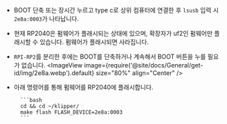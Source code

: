 * BOOT 단축 또는 장시간 누르고 type c로 상위 컴퓨터에 연결한 후 `lsusb` 입력 시 `2e8a:0003`가 나타납니다.
* 현재 RP2040은 펌웨어가 플래시되는 상태에 있으며, 확장자가 uf2인 펌웨어만 플래시할 수 있습니다. 펌웨어가 플래시되면 사라집니다.
* `RPI-RP2`를 분리한 후에는 BOOT를 단축하거나 계속해서 BOOT 버튼을 누를 필요가 없습니다.
    <ImageView image={require('@site/docs/General/get-id/img/2e8a.webp').default} size="80%" align="Center" /> 
* 아래 명령어를 통해 펌웨어를 RP2040에 플래시합니다.

        ```bash
        cd && cd ~/klipper/
        make flash FLASH_DEVICE=2e8a:0003
        ```